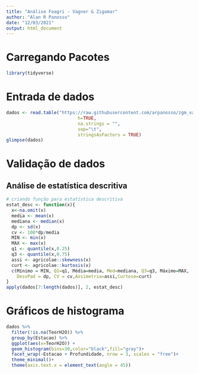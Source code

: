 ```yaml
---
title: "Análise Feagri - Vagner & Zigomar"
author: "Alan R Panosso"
date: "12/03/2021"
output: html_document
---
```


# Carregando Pacotes

```r
library(tidyverse)
```


# Entrada de dados
```r
dados <- read.table("https://raw.githubusercontent.com/arpanosso/zgm_vagnr_feagri/main/dados/Dados_gerais.txt",
                           h=TRUE,
                           na.strings = "",
                           sep="\t",
                           stringsAsFactors = TRUE)
glimpse(dados)
```

# Validação de dados  
## Análise de estatística descritiva  

```r
# criando função para estatística descritiva
estat_desc <- function(x){
  x<-na.omit(x)
  media <- mean(x)
  mediana <- median(x)
  dp <- sd(x)
  cv <- 100*dp/media
  MIN <- min(x)
  MAX <- max(x)
  q1 <- quantile(x,0.25)
  q3 <- quantile(x,0.75)
  assi <- agricolae::skewness(x)
  curt <- agricolae::kurtosis(x)
  c(Mínimo = MIN, Q1=q1, Média=media, Med=mediana, Q3=q3, Máximo=MAX,
    DesvPad = dp, CV = cv,Assimetria=assi,Curtose=curt)
}
apply(dados[7:length(dados)], 2, estat_desc)
```

# Gráficos de histograma

```r
dados %>% 
  filter(!is.na(TeorH2O)) %>% 
  group_by(Estacao) %>% 
  ggplot(aes(x=TeorH2O)) +
  geom_histogram(bins=30,color="black",fill="gray")+
  facet_wrap(~Estacao + Profundidade, nrow = 3, scales = "free")+
  theme_minimal()+
  theme(axis.text.x = element_text(angle = 45))
```

